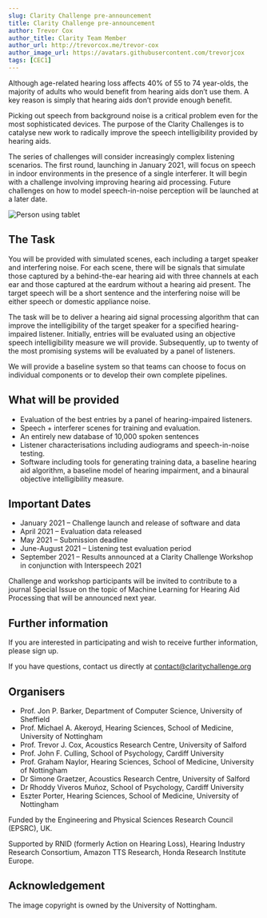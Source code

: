 ```yaml
---
slug: Clarity Challenge pre-announcement
title: Clarity Challenge pre-announcement
author: Trevor Cox
author_title: Clarity Team Member
author_url: http://trevorcox.me/trevor-cox
author_image_url: https://avatars.githubusercontent.com/trevorjcox
tags: [CEC1]
---
```


Although age-related hearing loss affects 40% of 55 to 74 year-olds, the majority of adults who would benefit from hearing aids don’t use them. A key reason is simply that hearing aids don’t provide enough benefit.

Picking out speech from background noise is a critical problem even for the most sophisticated devices. The purpose of the Clarity Challenges is to catalyse new work to radically improve the speech intelligibility provided by hearing aids.

The series of challenges will consider increasingly complex listening scenarios. The first round, launching in January 2021, will focus on speech in indoor environments in the presence of a single interferer. It will begin with a challenge involving improving hearing aid processing. Future challenges on how to model speech-in-noise perception will be launched at a later date.

![Person using tablet](/img/UoN_HS-08207-1536x1024.jpeg)

<!--truncate-->

## The Task

You will be provided with simulated scenes, each including a target speaker and interfering noise. For each scene, there will be signals that simulate those captured by a behind-the-ear hearing aid with three channels at each ear and those captured at the eardrum without a hearing aid present.  The target speech will be a short sentence and the interfering noise will be either speech or domestic appliance noise.

The task will be to deliver a hearing aid signal processing algorithm that can improve the intelligibility of the target speaker for a specified hearing-impaired listener. Initially, entries will be evaluated using an objective speech intelligibility measure we will provide. Subsequently, up to twenty of the most promising systems will be evaluated by a panel of listeners.

We will provide a baseline system so that teams can choose to focus on individual components or to develop their own complete pipelines.


## What will be provided

- Evaluation of the best entries by a panel of hearing-impaired listeners.
- Speech + interferer scenes for training and evaluation.
- An entirely new database of 10,000 spoken sentences
- Listener characterisations including audiograms and speech-in-noise testing.
- Software including tools for generating training data, a baseline hearing aid algorithm, a baseline model of hearing impairment, and a binaural objective intelligibility measure.

## Important Dates

- January 2021 – Challenge launch and release of software and data
- April 2021 –  Evaluation data released
- May 2021 – Submission deadline
- June-August 2021  – Listening test evaluation period
- September 2021 – Results announced at a Clarity Challenge Workshop in conjunction with Interspeech 2021

Challenge and workshop participants will be invited to contribute to a journal Special Issue on the topic of Machine Learning for Hearing Aid Processing that will be announced next year.

## Further information

If you are interested in participating and wish to receive further information, please sign up.

If you have questions, contact us directly at contact@claritychallenge.org

## Organisers

- Prof. Jon P. Barker, Department of Computer Science, University of Sheffield
- Prof. Michael A. Akeroyd, Hearing Sciences, School of Medicine, University of Nottingham
- Prof. Trevor J. Cox, Acoustics Research Centre, University of Salford
- Prof. John F. Culling, School of Psychology, Cardiff University
- Prof. Graham Naylor, Hearing Sciences, School of Medicine, University of Nottingham
- Dr Simone Graetzer, Acoustics Research Centre, University of Salford
- Dr Rhoddy Viveros Muñoz, School of Psychology, Cardiff University
- Eszter Porter, Hearing Sciences, School of Medicine, University of Nottingham

Funded by the Engineering and Physical Sciences Research Council (EPSRC), UK.

Supported by RNID (formerly Action on Hearing Loss), Hearing Industry Research Consortium, Amazon TTS Research, Honda Research Institute Europe.

## Acknowledgement

The image copyright is owned by the University of Nottingham.
